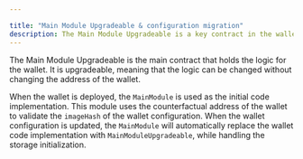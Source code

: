 ```yaml
---

title: "Main Module Upgradeable & configuration migration"
description: The Main Module Upgradeable is a key contract in the wallet system, allowing for seamless upgrades without changing the wallet address.
---
```




The Main Module Upgradeable is the main contract that holds the logic for the wallet.
It is upgradeable, meaning that the logic can be changed without changing the address of the wallet.

When the wallet is deployed, the `MainModule` is used as the initial code implementation.
This module uses the counterfactual address of the wallet to validate the `imageHash` of the wallet configuration.
When the wallet configuration is updated, the `MainModule` will automatically replace the wallet code implementation with `MainModuleUpgradeable`, while handling the storage initialization.
